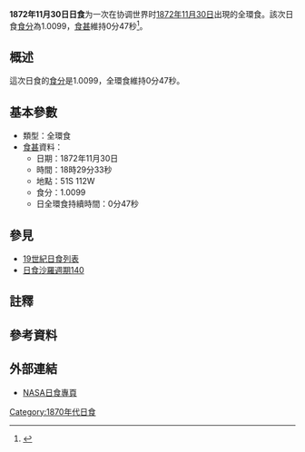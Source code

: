 {{Infobox Solar eclipse
| Year        = 1872
| Month       = 11
| Day         = 30
| Type        = 全環食
| Image       = SE1872Nov30H.gif
| Image size  = 200px
| Image intro = 1872年11月30日全環食路徑圖
  <!--   日食資料   -->
| Gamma       = -0.5081
| Mag         = 1.0099
| Saros       = [[日食沙羅週期140|140]]
| Saros total = 
| Saros seq   = 
  <!--     食甚     -->
| Duration    = 0分47秒
| Location    = 
| Coords      = 
| Width       = 40公里
  <!--   開始時間   -->
| Partial     = 
| Start type  = 
| Centre      = 
| Greatest    = 18:29:33
  <!--     倒數     -->
| hour        = 18
| minute      = 29
| second      = 33
| Duration_s  = 
}}
'''1872年11月30日日食'''为一次在协调世界时[[1872年|1872年]][[11月30日|11月30日]]出現的全環食。該次日食[[食分|食分]]為1.0099，[[食甚|食甚]]維持0分47秒<ref name="nasa_catalog_list">{{cite web |url=http://eclipse.gsfc.nasa.gov/SEcat5/SE1801-1900.html |title=Catalog of Solar Eclipses: 1801 to 1900 |language=en |publisher=[[NASA|NASA]] |accessdate=2009-07-26 |archiveurl=https://web.archive.org/web/20150112204733/http://eclipse.gsfc.nasa.gov/SEcat5/SE1801-1900.html |archivedate=2015-01-12 |deadurl=no }}</ref>。

== 概述 ==
這次日食的[[食分|食分]]是1.0099，全環食維持0分47秒。

== 基本參數 ==
{{NoteUTC}}
* 類型：全環食
*[[食甚|食甚]]資料：
** 日期：1872年11月30日
** 時間：18時29分33秒 
** 地點：51S 112W
** 食分：1.0099
** 日全環食持續時間：0分47秒

== 參見 ==
{{日食主題}}
* [[19世紀日食列表|19世紀日食列表]]
* [[日食沙羅週期140|日食沙羅週期140]]

== 註釋 ==
{{NoteFoot}}

== 參考資料 ==
{{reflist}}

== 外部連結 ==
* [http://eclipse.gsfc.nasa.gov/solar.html NASA日食專頁]{{Wayback|url=http://eclipse.gsfc.nasa.gov/solar.html |date=20190108200537 }}{{en icon}}

{{日食}}

[[Category:1870年代日食|Category:1870年代日食]]


{{Eclipse-stub}}